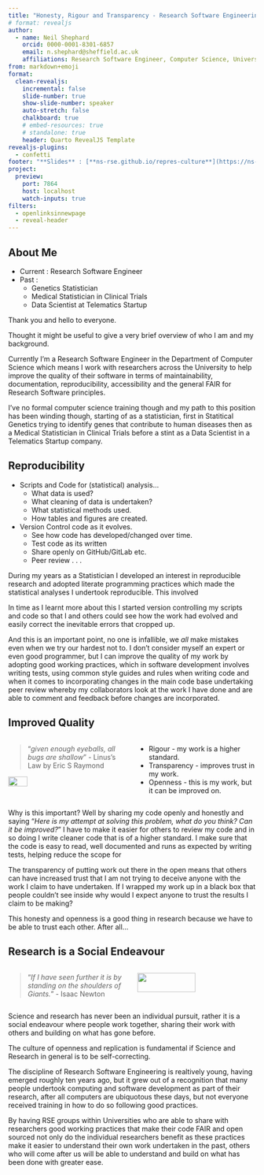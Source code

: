 ```yaml
---
title: "Honesty, Rigour and Transparency - Research Software Engineering Perspective"
# format: revealjs
author:
  - name: Neil Shephard
    orcid: 0000-0001-8301-6857
    email: n.shephard@sheffield.ac.uk
    affiliations: Research Software Engineer, Computer Science, University of Sheffield
from: markdown+emoji
format:
  clean-revealjs:
    incremental: false
    slide-number: true
    show-slide-number: speaker
    auto-stretch: false
    chalkboard: true
    # embed-resources: true
    # standalone: true
    header: Quarto RevealJS Template
revealjs-plugins:
  - confetti
footer: "**Slides** : [**ns-rse.github.io/repres-culture**](https://ns-rse.github.io/repres-culture)"
project:
  preview:
    port: 7864
    host: localhost
    watch-inputs: true
filters:
  - openlinksinnewpage
  - reveal-header
---
```


## About Me

+ Current : Research Software Engineer
+ Past :
  + Genetics Statistician
  + Medical Statistician in Clinical Trials
  + Data Scientist at Telematics Startup

::: {.notes}
Thank you and hello to everyone.

Thought it might be useful to give a very brief overview of who I am and my background.

Currently I'm a Research Software Engineer in the Department of Computer Science which means I work with researchers
across the University to help improve the quality of their software in terms of maintainability, documentation,
reproducibility, accessibility and the general FAIR for Research Software principles.

I've no formal computer science training though and my path to this position has been winding though, starting of as a
statistician, first in Statitical Genetics trying to identify genes that contribute to human diseases then as a Medical
Statistician in Clinical Trials before a stint as a Data Scientist in a Telematics Startup company.
:::

## Reproducibility

+ Scripts and Code for (statistical) analysis...
  + What data is used?
  + What cleaning of data is undertaken?
  + What statistical methods used.
  + How tables and figures are created.
+ Version Control code as it evolves.
  + See how code has developed/changed over time.
  + Test code as its written
  + Share openly on GitHub/GitLab etc.
  + Peer review
. . .

::: {.notes}
During my years as a Statistician I developed an interest in reproducible research and adopted literate programming
practices which made the statistical analyses I undertook reproducible. This involved

In time as I learnt more about this I started version controlling my scripts and code so that I and others could see how
the work had evolved and easily correct the inevitable errors that cropped up.

And this is an important point, no one is infallible, we _all_ make mistakes even when we try our hardest not to. I
don't consider myself an expert or even good programmer, but I can improve the quality of my work by adopting good
working practices, which in software development involves writing tests, using common style guides and rules when
writing code and when it comes to incorporating changes in the main code base undertaking peer review whereby my
collaborators look at the work I have done and are able to comment and feedback before changes are incorporated.
:::

## Improved Quality

:::: {.columns}

::: {.column width="50%"}

> "_given enough eyeballs, all bugs are shallow_" - Linus's Law by Eric S Raymond

![](https://upload.wikimedia.org/wikipedia/commons/thumb/3/35/Tux.svg/800px-Tux.svg.png){width=40%}
:::

::: {.column width="50%"}

+ Rigour - my work is a higher standard.
+ Transparency - improves trust in my work.
+ Openness - this is my work, but it can be improved on.

:::

::::

::: {.notes}
Why is this important? Well by sharing my code openly and honestly and saying "_Here is my attempt at solving this
problem, what do you think? Can it be improved?_" I have to make it easier for others to review my code and in so doing
I write cleaner code that is of a higher standard. I make sure that the code is easy to read, well documented and runs
as expected by writing tests, helping reduce the scope for

The transparency of putting work out there in the open means that others can have increased trust that I am not trying
to deceive anyone with the work I claim to have undertaken. If I wrapped my work up in a black box that people couldn't
see inside why would I expect anyone to trust the results I claim to be making?

This honesty and openness is a good thing in research because we have to be able to trust each other. After all...
:::

## Research is a Social Endeavour

:::: {.columns}

::: {.column width="50%"}

> "_If I have seen further it is by standing on the shoulders of Giants._" - Isaac Newton

:::

::: {.column width="50%"}

![](https://upload.wikimedia.org/wikipedia/commons/thumb/4/47/Isaac_Newton_%28par_Vertue%29.jpg/800px-Isaac_Newton_%28par_Vertue%29.jpg){width=70%}

:::

::::
::: {.notes}
Science and research has never been an individual pursuit, rather it is a social endeavour where people work together,
sharing their work with others and building on what has gone before.

The culture of openness and replication is fundamental if Science and Research in general is to be self-correcting.

The discipline of Research Software Engineering is realtively young, having emerged roughly ten years ago, but it grew
out of a recognition that many people undertook computing and software development as part of their research, after all
computers are ubiquotous these days, but not everyone received training in how to do so following good practices.

By having RSE groups within Universities who are able to share with researchers good working practices that make their
code FAIR and open sourced not only do the individual researchers benefit as these practices make it easier to
understand their own work undertaken in the past, others who will come after us will be able to understand and build on
what has been done with greater ease.
:::
